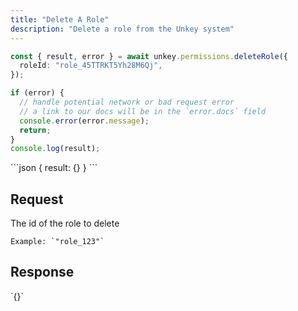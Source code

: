 ```yaml
---
title: "Delete A Role"
description: "Delete a role from the Unkey system"
---
```


<RequestExample>

```ts
const { result, error } = await unkey.permissions.deleteRole({
  roleId: "role_45TTRKT5Yh28M6Qj",
});

if (error) {
  // handle potential network or bad request error
  // a link to our docs will be in the `error.docs` field
  console.error(error.message);
  return;
}
console.log(result);
```

</RequestExample>

<ResponseExample>
```json
{
  result: {}
}
```
</ResponseExample>


## Request

<ParamField body="roleId" type="string" required>
    The id of the role to delete

    Example: `"role_123"`
</ParamField>

## Response
<ResponseField name="result">
    `{}`
</ResponseField>
